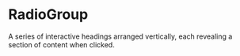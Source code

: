 # RadioGroup
A series of interactive headings arranged vertically, each revealing a section of content when clicked.





